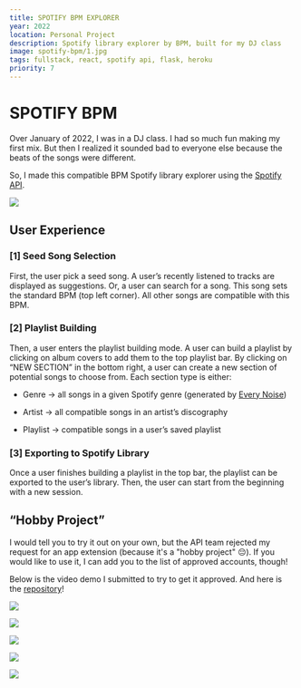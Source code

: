 ```yaml
---
title: SPOTIFY BPM EXPLORER
year: 2022
location: Personal Project
description: Spotify library explorer by BPM, built for my DJ class
image: spotify-bpm/1.jpg
tags: fullstack, react, spotify api, flask, heroku
priority: 7
---
```


# SPOTIFY BPM

Over January of 2022, I was in a DJ class. I had so much fun making my first mix. But then I realized it sounded bad to everyone else because the beats of the songs were different.

So, I made this compatible BPM Spotify library explorer using the [Spotify API](https://developer.spotify.com/documentation/web-api/reference/#/).

![](/spotify-bpm/2.jpg)

## User Experience

### [1] Seed Song Selection

First, the user pick a seed song. A user’s recently listened to tracks are displayed as suggestions. Or, a user can search for a song. This song sets the standard BPM (top left corner). All other songs are compatible with this BPM.

### [2] Playlist Building

Then, a user enters the playlist building mode. A user can build a playlist by clicking on album covers to add them to the top playlist bar. By clicking on “NEW SECTION” in the bottom right, a user can create a new section of potential songs to choose from. Each section type is either:

- Genre → all songs in a given Spotify genre (generated by [Every Noise](https://everynoise.com/))

- Artist → all compatible songs in an artist’s discography

- Playlist → compatible songs in a user’s saved playlist

### [3] Exporting to Spotify Library

Once a user finishes building a playlist in the top bar, the playlist can be exported to the user’s library. Then, the user can start from the beginning with a new session.

## “Hobby Project”

I would tell you to try it out on your own, but the API team rejected my request for an app extension (because it's a "hobby project" 😔). If you would like to use it, I can add you to the list of approved accounts, though!

Below is the video demo I submitted to try to get it approved. And here is the [repository](https://github.com/trudypainter/spotify-bpm-explorer-2)!

<Vimeo vimeoId="669413796" />

![](https://github.com/trudypainter/trudy-computer-react/blob/main/projects/bpm-explorer/1.png?raw=true)

![](https://github.com/trudypainter/trudy-computer-react/blob/main/projects/bpm-explorer/2.png?raw=true)

![](https://github.com/trudypainter/trudy-computer-react/blob/main/projects/bpm-explorer/3.png?raw=true)

![](https://github.com/trudypainter/trudy-computer-react/blob/main/projects/bpm-explorer/4.png?raw=true)

![](https://github.com/trudypainter/trudy-computer-react/blob/main/projects/bpm-explorer/5.png?raw=true)
